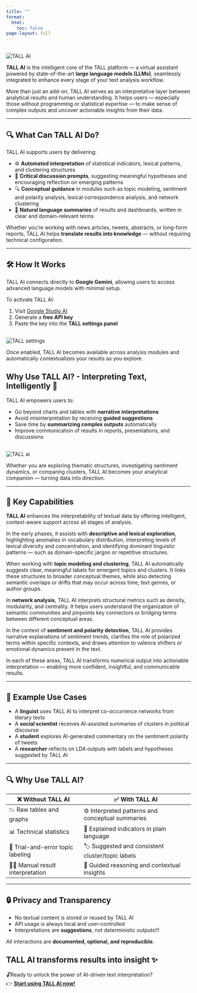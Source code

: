 ```yaml
---
title: ""
format:
  html:
    toc: false
page-layout: full
---
```


::: {.text-center}
<img src="images/tall-ai.png" alt="TALL AI" style="max-width: 30%; height: auto; margin-top: 1rem;" />
:::

**TALL AI** is the intelligent core of the TALL platform — a virtual assistant powered by state-of-the-art **large language models (LLMs)**, seamlessly integrated to enhance every stage of your text analysis workflow.

More than just an add-on, TALL AI serves as an interpretative layer between analytical results and human understanding. It helps users — especially those without programming or statistical expertise — to make sense of complex outputs and uncover actionable insights from their data.

---

## 🔍 What Can TALL AI Do?

TALL AI supports users by delivering:

- ⚙️ **Automated interpretation** of statistical indicators, lexical patterns, and clustering structures  
- 💬 **Critical discussion prompts**, suggesting meaningful hypotheses and encouraging reflection on emerging patterns  
- 🔍 **Conceptual guidance** in modules such as topic modeling, sentiment and polarity analysis, lexical correspondence analysis, and network clustering  
- 🧾 **Natural language summaries** of results and dashboards, written in clear and domain-relevant terms

Whether you're working with news articles, tweets, abstracts, or long-form reports, TALL AI helps **translate results into knowledge** — without requiring technical configuration.

---

## 🛠️ How It Works

TALL AI connects directly to **Google Gemini**, allowing users to access advanced language models with minimal setup.

To activate TALL AI:

1. Visit <a href="https://makersuite.google.com/" target="_blank" rel="noopener">Google Studio AI</a>
2. Generate a **free API key**
3. Paste the key into the **TALL settings panel**

::: {.text-center}
<img src="images/ai/tall-settings.png" alt="TALL settings" style="max-width: 60%; height: auto; margin-top: 1rem;" />
:::

Once enabled, TALL AI becomes available across analysis modules and automatically contextualizes your results as you explore.


## Why Use TALL AI? - Interpreting Text, Intelligently 🚀

TALL AI empowers users to:

- Go beyond charts and tables with **narrative interpretations**  
- Avoid misinterpretation by receiving **guided suggestions**  
- Save time by **summarizing complex outputs** automatically  
- Improve communication of results in reports, presentations, and discussions  

::: {.text-center}
<img src="images/ai/tall-aiwic.png" alt="TALL ai" style="max-width: 90%; height: auto; margin-top: 1rem;" />
:::

Whether you are exploring thematic structures, investigating sentiment dynamics, or comparing clusters, TALL AI becomes your analytical companion — turning data into direction.

---

## 🎯 Key Capabilities

**TALL AI** enhances the interpretability of textual data by offering intelligent, context-aware support across all stages of analysis.

In the early phases, it assists with **descriptive and lexical exploration**, highlighting anomalies in vocabulary distribution, interpreting levels of lexical diversity and concentration, and identifying dominant linguistic patterns — such as domain-specific jargon or repetitive structures.

When working with **topic modeling and clustering**, TALL AI automatically suggests clear, meaningful labels for emergent topics and clusters. It links these structures to broader conceptual themes, while also detecting semantic overlaps or drifts that may occur across time, text genres, or author groups.

In **network analysis**, TALL AI interprets structural metrics such as density, modularity, and centrality. It helps users understand the organization of semantic communities and pinpoints key connectors or bridging terms between different conceptual areas.

In the context of **sentiment and polarity detection**, TALL AI provides narrative explanations of sentiment trends, clarifies the role of polarized terms within specific contexts, and draws attention to valence shifters or emotional dynamics present in the text.

In each of these areas, TALL AI transforms numerical output into actionable interpretation — enabling more confident, insightful, and communicable results.


------------------------------------------------------------------------

## 🧪 Example Use Cases

-   A **linguist** uses TALL AI to interpret co-occurrence networks from literary texts
-   A **social scientist** receives AI-assisted summaries of clusters in political discourse
-   A **student** explores AI-generated commentary on the sentiment polarity of tweets
-   A **researcher** reflects on LDA outputs with labels and hypotheses suggested by TALL AI

------------------------------------------------------------------------

## 🔍 Why Use TALL AI?

| ❌ **Without TALL AI**             | ✅ **With TALL AI**                               |
|----------------------------------|--------------------------------------------------|
| 📉 Raw tables and graphs          | ⚙️ Interpreted patterns and conceptual summaries  |
| 📊 Technical statistics           | 🧾 Explained indicators in plain language         |
| 🧩 Trial-and-error topic labeling | 🏷️ Suggested and consistent cluster/topic labels  |
| 🕵️‍♂️ Manual result interpretation | 💬 Guided reasoning and contextual insights       |




------------------------------------------------------------------------

## 🔒 Privacy and Transparency

-   No textual content is stored or reused by TALL AI
-   API usage is always local and user-controlled
-   Interpretations are **suggestions**, not deterministic outputs!!!

All interactions are **documented, optional, and reproducible**.

## TALL AI transforms results into insight ✨
🔓Ready to unlock the power of AI-driven text interpretation?  
👉 [**Start using TALL AI now!**](download.qmd)
